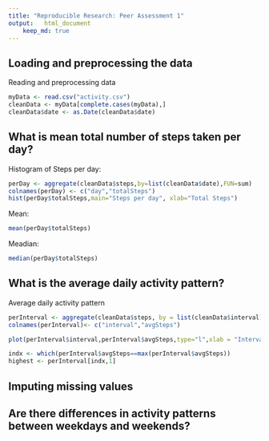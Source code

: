 ```yaml
---
title: "Reproducible Research: Peer Assessment 1"
output:   html_document
    keep_md: true
---
```



## Loading and preprocessing the data
Reading and preprocessing data  
```r
myData <- read.csv("activity.csv")
cleanData <- myData[complete.cases(myData),]
cleanData$date <- as.Date(cleanData$date)

```

## What is mean total number of steps taken per day?

Histogram of Steps per day:
```r

perDay <- aggregate(cleanData$steps,by=list(cleanData$date),FUN=sum)
colnames(perDay) <- c("day","totalSteps")
hist(perDay$totalSteps,main="Steps per day", xlab="Total Steps")
```
Mean: 
```r
mean(perDay$totalSteps)
```

Meadian: 
```r
median(perDay$totalSteps)
```

## What is the average daily activity pattern?
Average daily activity pattern
 
```r
perInterval <- aggregate(cleanData$steps, by = list(cleanData$interval), FUN=mean)
colnames(perInterval)<- c("interval","avgSteps")

plot(perInterval$interval,perInterval$avgSteps,type="l",xlab = "Interval", ylab="Average Steps Taken")

indx <- which(perInterval$avgSteps==max(perInterval$avgSteps))
highest <- perInterval[indx,1]
```


## Imputing missing values



## Are there differences in activity patterns between weekdays and weekends?



